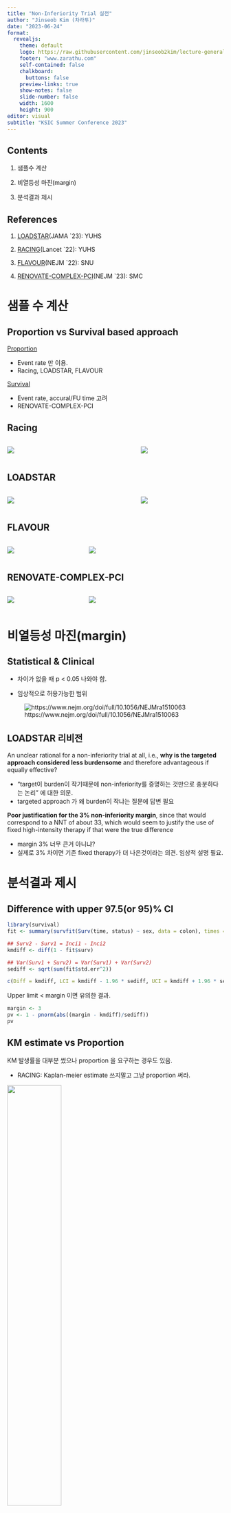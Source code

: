 ```yaml
---
title: "Non-Inferiority Trial 실전"
author: "Jinseob Kim (차라투)"
date: "2023-06-24"
format:
  revealjs: 
    theme: default
    logo: https://raw.githubusercontent.com/jinseob2kim/lecture-general/master/docs/APPFGH2022/zarathu_eng.png
    footer: "www.zarathu.com"
    self-contained: false
    chalkboard: 
      buttons: false
    preview-links: true
    show-notes: false
    slide-number: false
    width: 1600
    height: 900
editor: visual
subtitle: "KSIC Summer Conference 2023"
---
```


## Contents

1. 샘플수 계산

2. 비열등성 마진(margin)

3. 분석결과 제시


## References

1. [LOADSTAR](https://jamanetwork.com/journals/jama/article-abstract/2802214)(JAMA `23): YUHS

2. [RACING](https://www.thelancet.com/journals/lancet/article/PIIS0140-6736(22)00916-3/fulltext)(Lancet `22): YUHS

3. [FLAVOUR](https://www.nejm.org/doi/full/10.1056/NEJMoa2201546)(NEJM `22): SNU

4. [RENOVATE-COMPLEX-PCI](https://www.nejm.org/doi/full/10.1056/NEJMoa2216607)(NEJM `23): SMC


# 샘플 수 계산 


## **Proportion vs Survival** based approach

[Proportion](http://powerandsamplesize.com/Calculators/Test-Odds-Ratio/Non-Inferiority-or-Superiority)

- Event rate 만 이용. 
- Racing, LOADSTAR, FLAVOUR

[Survival](https://nshi.jp/en/js/twosurvyrni/) 

- Event rate, accural/FU time 고려
- RENOVATE-COMPLEX-PCI


## Racing

::: columns
::: {.column width="60%"}
![](img/sample_racing.png)

:::

::: {.column width="40%"}
![](img/racing_sample.png)
:::
:::


## LOADSTAR

::: columns
::: {.column width="60%"}
![](img/sample_loadstar.png)

:::

::: {.column width="40%"}
![](img/loadstar_sample.png)
:::
:::


## FLAVOUR

::: columns
::: {.column width="35%"}
![](img/sample_flavour.png)

:::

::: {.column width="65%"}
![](img/flavour_sample.png)
:::
:::


## RENOVATE-COMPLEX-PCI

::: columns
::: {.column width="35%"}
![](img/sample_reno.png)

:::

::: {.column width="65%"}
![](img/reno_sample.png)
:::
:::


# 비열등성 마진(margin)


## Statistical & Clinical

- 차이가 없을 때 p < 0.05 나와야 함. 

- 임상적으로 허용가능한 범위

![https://www.nejm.org/doi/full/10.1056/NEJMra1510063](https://www.nejm.org/na101/home/literatum/publisher/mms/journals/content/nejm/2017/nejm_2017.377.issue-14/nejmra1510063/20180122/images/img_medium/nejmra1510063_f1.jpeg)


## LOADSTAR 리비전

An unclear rational for a non-inferiority trial at all, i.e., **why is the targeted approach considered less burdensome** and therefore advantageous if equally effective?

- "target이 burden이 작기때문에 non-inferiority를 증명하는 것만으로 충분하다는 논리" 에 대한 의문.
- targeted  approach 가 왜 burden이 작냐는 질문에 답변 필요


**Poor justification for the 3% non-inferiority margin**, since that would correspond to a NNT of about 33, which would seem to justify the use of fixed high-intensity therapy if that were the true difference

- margin 3% 너무 큰거 아니냐?
- 실제로 3% 차이면 기존 fixed therapy가 더 나은것이라는 의견. 임상적 설명 필요.  




# 분석결과 제시

## Difference with upper 97.5(or 95)% CI

```r
library(survival)
fit <- summary(survfit(Surv(time, status) ~ sex, data = colon), times = 365)

## Surv2 - Surv1 = Inci1 - Inci2
kmdiff <- diff(1 - fit$surv) 

## Var(Surv1 + Surv2) = Var(Surv1) + Var(Surv2)
sediff <- sqrt(sum(fit$std.err^2))

c(Diff = kmdiff, LCI = kmdiff - 1.96 * sediff, UCI = kmdiff + 1.96 * sediff)
```
Upper limit < margin 이면 유의한 결과.

```r
margin <- 3
pv <- 1 - pnorm(abs((margin - kmdiff)/sediff))
pv
```


## KM estimate vs Proportion

KM 발생률을 대부분 썼으나 proportion 을 요구하는 경우도 있음. 

- RACING: Kaplan-meier estimate 쓰지말고 그냥 proportion 써라.

![](img/kmracing.png){width=50%}

- KM: 9.3 vs 10.3% -> **9.1 vs 9.9% (Event/N)**  


## CI for proportion difference

RACING: Wilson CI 써라 

- For the primary and key secondary outcome I would question if the **Normal approximation does not hold**. 

- 보수적인 지표

![](img/wilson.png){width=50%}


## Primary outcome만 비열등성 검정 

::: columns
::: {.column width="65%"}
![](img/tb_loadstar){width=80%}

:::

::: {.column width="35%"}
>Analyses of **secondary endpoints were not adjusted for multiplicity**, and findings should be interpreted as exploratory because of the potential for type I error
:::
:::


## LOADSTAR 리비전

Some lack of clarity regarding the exact statistical test used to establish the confidence interval around the difference in event rate

- Kaplan meier 방법으로 두 군의 Incidence  값과 standard error 를 각각 얻습니다.
- 이것을 이용해  difference 값과 upper 97.5% 신뢰구간을 구합니다. 
- 본 연구에서 Cox 분석은 없습니다.

Uncertainty regarding the responsiveness of the endpoint over the duration of follow up.

- 3년 F/U 기간 이후엔 어떠냐. 더 오래 관찰해야할 수도 있다는 의견.
- 3년 이후 outcome이 혹시 있다면 보여주고, 아니면 3년관찰로 충분히 의미있다고 설명. 


## HR 필요?

**LOADSTAR**: HR 지표가 아예 없음. Rate difference 만 보여줌. 

- 따라서 Cox 분석도 없음. **simple is the best**

**RENOVATE-COMPLEX-PCI**: 반대로 고급분석요구 

- Stratified Cox: 각 병원의 고유 특성을 고려
- Competing risk analysis: Other cause death 고려


## RENOVATE-COMPLEX-PCI 리비전

1. P10 L53. Earlier you stated that the randomization was stratified by clinical presentation and by treatment center. Did you apply a stratified logrank test to incorporate this design feature, and include these covariates in the Cox model estimation? Please clarify.

- 다기관 고려한 stratified 분석해라. 
- **R coxph 식에 `+strata(기관변수)` 추가 **

```r
coxph(Surv(time, status) ~ group + strata(hospital), data = data)
```

## RENOVATE-COMPLEX-PCI 리비전

3. P13 L36-39. The analyses that properly account for competing risks should be the primary analyses here; the standard K-M or Cox model estimates that ignore competing risks are incorrect. Please describe the method used to accommodate competing risks in the methods section, and present these results as the primary analysis.

-> Competing risk analysis 를 primary로 해라 

::: columns
::: {.column width="40%"}
```r
library(jskm);library(survival)
colon$status2 <- colon$status
colon$status2[1:400] <- 2
colon$status2 <- factor(colon$status2)
fit2 <- survfit(Surv(time,status2)~rx, data=colon)
jskm(fit2, mark = F, surv.scale = "percent", table = T, status.cmprsk = "1")

```
:::

::: {.column width="60%"}
```r
library(jskm);library(survival)
colon$status2 <- colon$status
colon$status2[1:400] <- 2
colon$status2 <- factor(colon$status2)
fit2 <- survfit(Surv(time,status2)~rx, data=colon)
jskm(fit2, mark = F, surv.scale = "percent", table = T, status.cmprsk = "1")

```
:::
:::


## RENOVATE-COMPLEX-PCI 리비전

2. P13 L32. What was the “per protocol” analysis? This is the first time this is mentioned; it should be explained in the methods section. Please also note that per protocol analyses that are based on an analysis dataset constructed by eliminating cases based on post-randomization events (e.g., treatment crossover) are generally biased and are not allowed. More principled methods of analyzing a trial subject to non-adherence should be used. See for instance Hernan and Robins, NEJM 2017; 377: 1391-1398.

-> Per-protocol 하면서 연구디자인 깨지는거 아니냐?

Per-protocol은 Image군에서 Iamge를 하지 않은 환자, Angio군에서 Image를 한 환자를 프로토콜에서 Protocol violation이라고 미리 지정했었음. 





# 감사합니다


